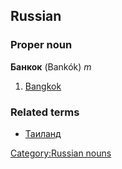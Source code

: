 ==Russian==
[[Category:Russian nouns]]
===Proper noun===
'''Банкок''' (Bankók) ''m''

#[[Bangkok]]

===Related terms===
*[[Таиланд]]